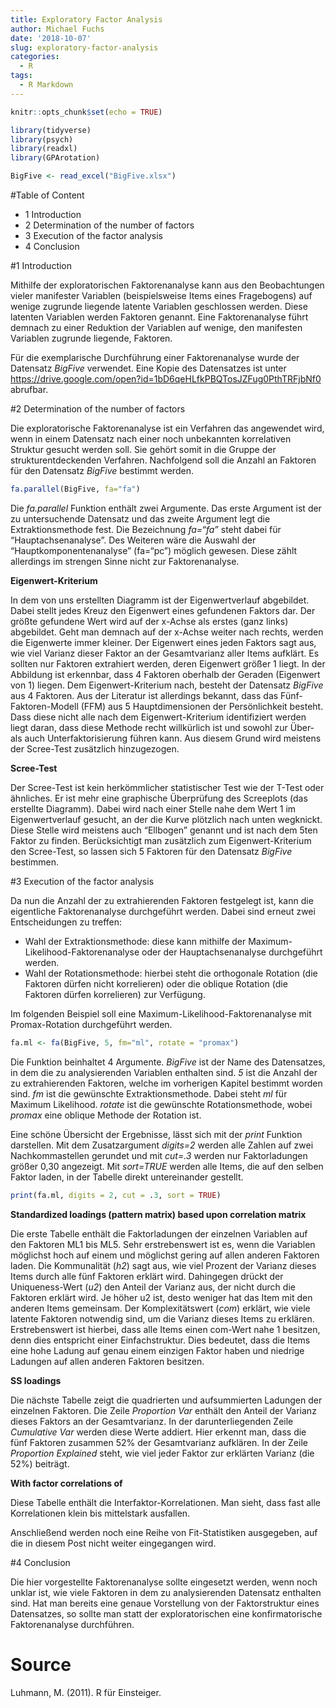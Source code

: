 ```yaml
---
title: Exploratory Factor Analysis
author: Michael Fuchs
date: '2018-10-07'
slug: exploratory-factor-analysis
categories:
  - R
tags:
  - R Markdown
---
```


```r
knitr::opts_chunk$set(echo = TRUE)
```


```r
library(tidyverse)
library(psych)
library(readxl)
library(GPArotation)
```
```r
BigFive <- read_excel("BigFive.xlsx")
```


#Table of Content

+ 1 Introduction
+ 2 Determination of the number of factors
+ 3 Execution of the factor analysis
+ 4 Conclusion

#1 Introduction

Mithilfe der exploratorischen Faktorenanalyse kann aus den Beobachtungen vieler manifester Variablen (beispielsweise Items eines Fragebogens) auf wenige zugrunde liegende latente Variablen geschlossen werden. Diese latenten Variablen werden Faktoren genannt. Eine Faktorenanalyse führt demnach zu einer Reduktion der Variablen auf wenige, den manifesten Variablen zugrunde liegende, Faktoren.

Für die exemplarische Durchführung einer Faktorenanalyse wurde der Datensatz *BigFive* verwendet. Eine Kopie des Datensatzes ist unter <https://drive.google.com/open?id=1bD6qeHLfkPBQTosJZFug0PthTRFjbNf0> abrufbar.



#2 Determination of the number of factors

Die exploratorische Faktorenanalyse ist ein Verfahren das angewendet wird, wenn in einem Datensatz nach einer noch unbekannten korrelativen Struktur gesucht werden soll. Sie gehört somit in die Gruppe der strukturentdeckenden Verfahren. Nachfolgend soll die Anzahl an Faktoren für den Datensatz  *BigFive* bestimmt werden. 
```r
fa.parallel(BigFive, fa="fa")
```

Die *fa.parallel* Funktion enthält zwei Argumente. Das erste Argument ist der zu untersuchende Datensatz und das zweite Argument legt die Extraktionsmethode fest. Die Bezeichnung *fa="fa"* steht dabei für "Hauptachsenanalyse". Des Weiteren wäre die Auswahl der "Hauptkomponentenanalyse" (fa="pc") möglich gewesen. Diese zählt allerdings im strengen Sinne nicht zur Faktorenanalyse.  

**Eigenwert-Kriterium**

In dem von uns erstellten Diagramm ist der Eigenwertverlauf abgebildet. Dabei stellt jedes Kreuz den Eigenwert eines gefundenen Faktors dar. Der größte gefundene Wert wird auf der x-Achse als erstes (ganz links) abgebildet. Geht man demnach auf der x-Achse weiter nach rechts, werden die Eigenwerte immer kleiner. Der Eigenwert eines jeden Faktors sagt aus, wie viel Varianz dieser Faktor an der Gesamtvarianz aller Items aufklärt. Es sollten nur Faktoren extrahiert werden, deren Eigenwert größer 1 liegt. In der Abbildung ist erkennbar, dass 4 Faktoren oberhalb der Geraden (Eigenwert von 1) liegen. Dem Eigenwert-Kriterium nach, besteht der Datensatz *BigFive* aus 4 Faktoren. Aus der Literatur ist allerdings bekannt, dass das Fünf-Faktoren-Modell (FFM) aus 5 Hauptdimensionen der Persönlichkeit besteht. Dass diese nicht alle nach dem Eigenwert-Kriterium identifiziert werden liegt daran, dass diese Methode recht willkürlich ist und sowohl zur Über- als auch Unterfaktorisierung führen kann. Aus diesem Grund wird meistens der Scree-Test zusätzlich hinzugezogen. 

**Scree-Test**

Der Scree-Test ist kein herkömmlicher statistischer Test wie der T-Test oder ähnliches. Er ist mehr eine graphische Überprüfung des Screeplots (das erstellte Diagramm). Dabei wird nach einer Stelle nahe dem Wert 1 im Eigenwertverlauf gesucht, an der die Kurve plötzlich nach unten wegknickt. Diese Stelle wird meistens auch "Ellbogen" genannt und ist nach dem 5ten Faktor zu finden. Berücksichtigt man zusätzlich zum Eigenwert-Kriterium den Scree-Test, so lassen sich 5 Faktoren für den Datensatz *BigFive* bestimmen.


#3 Execution of the factor analysis

Da nun die Anzahl der zu extrahierenden Faktoren festgelegt ist, kann die eigentliche Faktorenanalyse durchgeführt werden. Dabei sind erneut zwei Entscheidungen zu treffen:

+ Wahl der Extraktionsmethode: diese kann mithilfe der Maximum-Likelihood-Faktorenanalyse oder der Hauptachsenanalyse durchgeführt werden.
+ Wahl der Rotationsmethode: hierbei steht die orthogonale Rotation (die Faktoren dürfen nicht korrelieren) oder die oblique Rotation (die Faktoren dürfen korrelieren) zur Verfügung.

Im folgenden Beispiel soll eine Maximum-Likelihood-Faktorenanalyse mit Promax-Rotation durchgeführt werden. 
```r
fa.ml <- fa(BigFive, 5, fm="ml", rotate = "promax")
```

Die Funktion beinhaltet 4 Argumente. *BigFive* ist der Name des Datensatzes, in dem die zu analysierenden Variablen enthalten sind. *5* ist die Anzahl der zu extrahierenden Faktoren, welche im vorherigen Kapitel bestimmt worden sind. *fm* ist die gewünschte Extraktionsmethode. Dabei steht *ml* für Maximum Likelihood. *rotate* ist die gewünschte Rotationsmethode, wobei *promax* eine oblique Methode der Rotation ist. 

Eine schöne Übersicht der Ergebnisse, lässt sich mit der *print* Funktion darstellen. Mit dem Zusatzargument *digits=2* werden alle Zahlen auf zwei Nachkommastellen gerundet und mit *cut=.3* werden nur Faktorladungen größer 0,30 angezeigt. Mit *sort=TRUE* werden alle Items, die auf den selben Faktor laden, in der Tabelle direkt untereinander gestellt. 
```r
print(fa.ml, digits = 2, cut = .3, sort = TRUE)
```

**Standardized loadings (pattern matrix) based upon correlation matrix**

Die erste Tabelle enthält die Faktorladungen der einzelnen Variablen auf den Faktoren ML1 bis ML5. Sehr erstrebenswert ist es, wenn die Variablen möglichst hoch auf einem und möglichst gering auf allen anderen Faktoren laden. Die Kommunalität (*h2*) sagt aus, wie viel Prozent der Varianz dieses Items durch alle fünf Faktoren erklärt wird. Dahingegen drückt der Uniqueness-Wert (*u2*) den Anteil der Varianz aus, der nicht durch die Faktoren erklärt wird. Je höher u2 ist, desto weniger hat das Item mit den anderen Items gemeinsam. Der Komplexitätswert (*com*) erklärt, wie viele latente Faktoren notwendig sind, um die Varianz dieses Items zu erklären. Erstrebenswert ist hierbei, dass alle Items einen com-Wert nahe 1 besitzen, denn dies entspricht einer Einfachstruktur. Dies bedeutet, dass die Items eine hohe Ladung auf genau einem einzigen Faktor haben und niedrige Ladungen auf allen anderen Faktoren besitzen. 

**SS loadings**

Die nächste Tabelle zeigt die quadrierten und aufsummierten Ladungen der einzelnen Faktoren. Die Zeile *Proportion Var* enthält den Anteil der Varianz dieses Faktors an der Gesamtvarianz. In der darunterliegenden Zeile *Cumulative Var* werden diese Werte addiert. Hier erkennt man, dass die fünf Faktoren zusammen 52% der Gesamtvarianz aufklären. In der Zeile *Proportion Explained* steht, wie viel jeder Faktor zur erklärten Varianz (die 52%) beiträgt. 


**With factor correlations of**

Diese Tabelle enthält die Interfaktor-Korrelationen. Man sieht, dass fast alle Korrelationen klein bis mittelstark ausfallen. 

Anschließend werden noch eine Reihe von Fit-Statistiken ausgegeben, auf die in diesem Post nicht weiter eingegangen wird. 


#4 Conclusion

Die hier vorgestellte Faktorenanalyse sollte eingesetzt werden, wenn noch unklar ist, wie viele Faktoren in dem zu analysierenden Datensatz enthalten sind. Hat man bereits eine genaue Vorstellung von der Faktorstruktur eines Datensatzes, so sollte man statt der exploratorischen eine konfirmatorische Faktorenanalyse durchführen. 


# Source

Luhmann, M. (2011). R für Einsteiger.